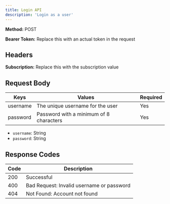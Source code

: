 ```yaml
---
title: Login API
description: 'Login as a user'
---
```


**Method:** POST <br />

**Bearer Token:** Replace this with an actual token in the request

## Headers
**Subscription:** Replace this with the subscription value

## Request Body

| Keys     | Values                                     | Required |
| -------- | ------------------------------------------ | -------- |
| username | The unique username for the user           | Yes      |
| password | Password with a minimum of 8 characters    | Yes      |

- `username`: String
- `password`: String

## Response Codes

| Code | Description                           |
| ---- | ------------------------------------- |
| 200  | Successful                            |
| 400  | Bad Request: Invalid username or password |
| 404  | Not Found: Account not found         |
